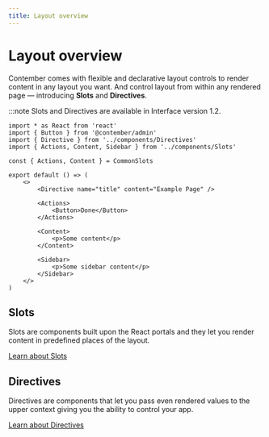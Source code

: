```yaml
---
title: Layout overview
---
```


# Layout overview

Contember comes with flexible and declarative layout controls to render content in any layout you want.
And control layout from within any rendered page — introducing **Slots** and **Directives**.

:::note Slots and Directives are available in Interface version 1.2.

```tsx title="admin/pages/example.tsx" {3,4,6,10,12-14,16-18,20-22}
import * as React from 'react'
import { Button } from '@contember/admin'
import { Directive } from '../components/Directives'
import { Actions, Content, Sidebar } from '../components/Slots'

const { Actions, Content } = CommonSlots

export default () => (
	<>
		<Directive name="title" content="Example Page" />

		<Actions>
			<Button>Done</Button>
		</Actions>

		<Content>
			<p>Some content</p>
		</Content>

		<Sidebar>
			<p>Some sidebar content</p>
		</Sidebar>
	</>
)
```

## Slots

Slots are components built upon the React portals and they let you render content
in predefined places of the layout.

[Learn about Slots](./slots)

## Directives

Directives are components that let you pass even rendered values to the upper context
giving you the ability to control your app.

[Learn about Directives](./directives)
